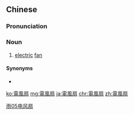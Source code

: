{{also|电风扇}}
==Chinese==
{{zh-forms|s=电风扇|type=12}}

===Pronunciation===
{{zh-pron
|m=diànfēngshàn
|c=din6 fung1 sin3
|mn=tiān-hong-sìⁿ
|cat=n
}}

===Noun===
{{zh-noun|mw=架|mw2=臺}}

# [[electric]] [[fan]]

====Synonyms====
* {{zh-l|風扇}}

[[Category:Elementary Mandarin|雨05电风扇]]

[[ko:電風扇]]
[[mg:電風扇]]
[[ja:電風扇]]
[[chr:電風扇]]
[[zh:電風扇]]